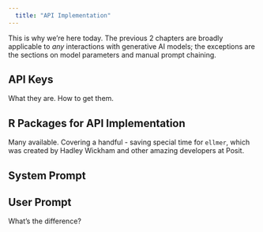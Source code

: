 ```yaml
---
  title: "API Implementation"
---
```


This is why we're here today. The previous 2 chapters are broadly applicable to _any_ interactions with generative AI models; the exceptions are the sections on model parameters and manual prompt chaining. 

## API Keys

What they are. How to get them.

## R Packages for API Implementation

Many available. Covering a handful - saving special time for `ellmer`, which was created by Hadley Wickham and other amazing developers at Posit.

## System Prompt

## User Prompt

What's the difference?